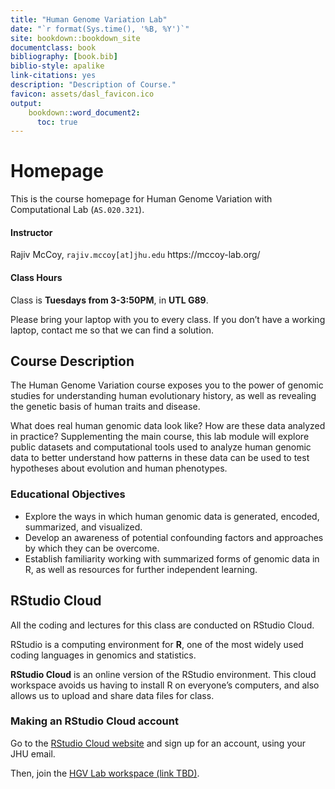 ```yaml
---
title: "Human Genome Variation Lab"
date: "`r format(Sys.time(), '%B, %Y')`"
site: bookdown::bookdown_site
documentclass: book
bibliography: [book.bib]
biblio-style: apalike
link-citations: yes
description: "Description of Course."
favicon: assets/dasl_favicon.ico
output:
    bookdown::word_document2:
      toc: true
---
```


# Homepage

This is the course homepage for Human Genome Variation with Computational Lab (`AS.020.321`).

#### Instructor

Rajiv McCoy, `rajiv.mccoy[at]jhu.edu`
https://mccoy-lab.org/

#### Class Hours

Class is **Tuesdays from 3-3:50PM**, in **UTL G89**.

Please bring your laptop with you to every class. If you don’t have a working laptop, contact me so that we can find a solution.

<!-- #### Syllabus & Logistics -->

<!-- Download a copy of the syllabus [here](). -->


<!-- ## Assessment & Grading -->

<!-- Final grades will be determined through either: -->

<!-- 1. A comprehensive final exam that is graded by the instructors, or -->
<!-- 2. A self-grade based upon criteria set forth in your self-evaluations. -->

<!-- To qualify for self-grading, students must demonstrate participation in 12 out of 13 class sessions.  -->

<!-- ### Homework -->

<!-- There are required and optional homework assignments for each topic we cover. -->


## Course Description

The Human Genome Variation course exposes you to the power of genomic studies for understanding human evolutionary history, as well as revealing the genetic basis of human traits and disease.

What does real human genomic data look like? How are these data analyzed in practice? Supplementing the main course, this lab module will explore public datasets and computational tools used to analyze human genomic data to better understand how patterns in these data can be used to test hypotheses about evolution and human phenotypes.

### Educational Objectives

* Explore the ways in which human genomic data is generated, encoded, summarized, and visualized.
*	Develop an awareness of potential confounding factors and approaches by which they can be overcome.
* Establish familiarity working with summarized forms of genomic data in R, as well as resources for further independent learning.

<!-- * human genetics/genomics has led the way for improving on transparency and reproducibility in science -->
<!-- * standards in the community where when you publish a reserach study, the raw data and code have to be made publicly available -->
<!-- * the public and other scientists benefit from this; now we can also benefit from it as students -->

## RStudio Cloud

All the coding and lectures for this class are conducted on RStudio Cloud.

RStudio is a computing environment for **R**, one of the most widely used coding languages in genomics and statistics.

**RStudio Cloud** is an online version of the RStudio environment. This cloud workspace avoids us having to install R on everyone's computers, and also allows us to upload and share data files for class.

### Making an RStudio Cloud account

Go to the [RStudio Cloud website](https://login.rstudio.cloud/register) and sign up for an account, using your JHU email.

Then, join the [HGV Lab workspace (link TBD)]().